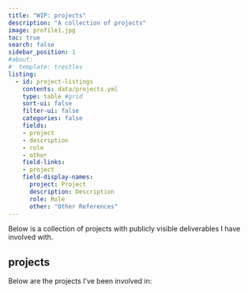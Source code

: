 ```yaml
---
title: "WIP: projects"
description: "A collection of projects"
image: profile1.jpg
toc: true
search: false
sidebar_position: 1
#about:
#  template: trestles
listing: 
  - id: project-listings
    contents: data/projects.yml
    type: table #grid
    sort-ui: false
    filter-ui: false
    categories: false
    fields: 
    - project
    - description
    - role
    - other
    field-links:
    - project
    field-display-names:
      project: Project
      description: Description
      role: Role
      other: "Other References"
---
```


Below is a collection of projects with publicly visible deliverables I have involved with.

## projects
  
Below are the projects I've been involved in: 

::: {#project-listings}
:::

